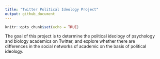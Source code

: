 ```yaml
---
title: "Twitter Political Ideology Project"
output: github_document
---
```


```r
knitr::opts_chunk$set(echo = TRUE)
```



The goal of this project is to determine the political ideology of psychology and biology academics on Twitter, and explore whether there are differences in the social networks of academic on the basis of political ideology.
